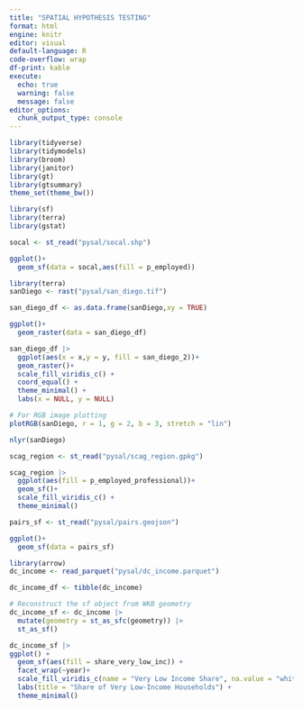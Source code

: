 ```yaml
---
title: "SPATIAL HYPOTHESIS TESTING"
format: html
engine: knitr
editor: visual
default-language: R
code-overflow: wrap
df-print: kable
execute: 
  echo: true
  warning: false
  message: false  
editor_options: 
  chunk_output_type: console
---
```


```r
library(tidyverse)
library(tidymodels)
library(broom)
library(janitor)
library(gt)
library(gtsummary)
theme_set(theme_bw())
```

```r
library(sf)
library(terra)
library(gstat)
```

```r

socal <- st_read("pysal/socal.shp")
```

```r
ggplot()+
  geom_sf(data = socal,aes(fill = p_employed))
```

```r
library(terra)
sanDiego <- rast("pysal/san_diego.tif")

san_diego_df <- as.data.frame(sanDiego,xy = TRUE)
```

```r
ggplot()+
  geom_raster(data = san_diego_df)
```

```r
san_diego_df |> 
  ggplot(aes(x = x,y = y, fill = san_diego_2))+
  geom_raster()+
  scale_fill_viridis_c() +
  coord_equal() +
  theme_minimal() +
  labs(x = NULL, y = NULL)
```

```r
# For RGB image plotting
plotRGB(sanDiego, r = 1, g = 2, b = 3, stretch = "lin")

nlyr(sanDiego)
```

```r

scag_region <- st_read("pysal/scag_region.gpkg")
```

```r
scag_region |> 
  ggplot(aes(fill = p_employed_professional))+
  geom_sf()+
  scale_fill_viridis_c() +
  theme_minimal() 
```

```r
pairs_sf <- st_read("pysal/pairs.geojson")
```

```r
ggplot()+
  geom_sf(data = pairs_sf)
```

```r
library(arrow)
dc_income <- read_parquet("pysal/dc_income.parquet")
```

```r
dc_income_df <- tibble(dc_income)

# Reconstruct the sf object from WKB geometry
dc_income_sf <- dc_income |> 
  mutate(geometry = st_as_sfc(geometry)) |> 
  st_as_sf()
```

```r

dc_income_sf |> 
ggplot() +
  geom_sf(aes(fill = share_very_low_inc)) +
  facet_wrap(~year)+
  scale_fill_viridis_c(name = "Very Low Income Share", na.value = "white") +
  labs(title = "Share of Very Low-Income Households") +
  theme_minimal()

```
